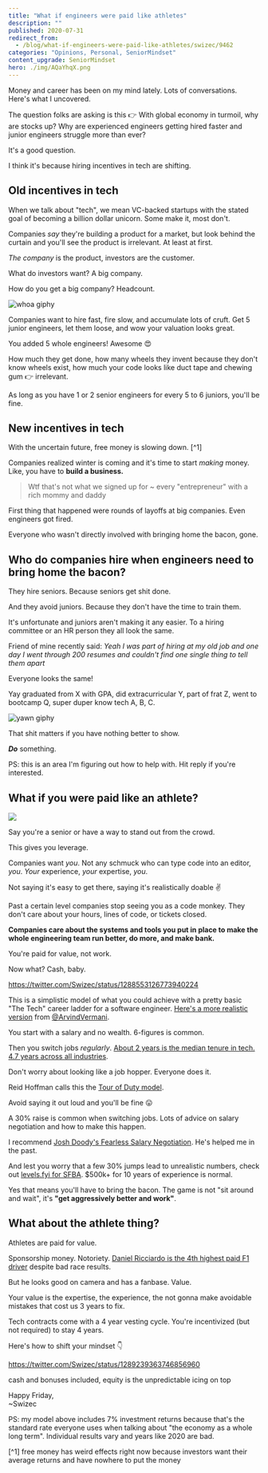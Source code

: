 ```yaml
---
title: "What if engineers were paid like athletes"
description: ""
published: 2020-07-31
redirect_from:
  - /blog/what-if-engineers-were-paid-like-athletes/swizec/9462
categories: "Opinions, Personal, SeniorMindset"
content_upgrade: SeniorMindset
hero: ./img/AQaYhqX.png
---
```


Money and career has been on my mind lately. Lots of conversations. Here's what I uncovered.

The question folks are asking is this 👉 With global economy in turmoil, why are stocks up? Why are experienced engineers getting hired faster and junior engineers struggle more than ever?

It's a good question.

I think it's because hiring incentives in tech are shifting.

## Old incentives in tech

When we talk about "tech", we mean VC-backed startups with the stated goal of becoming a billion dollar unicorn. Some make it, most don't.

Companies _say_ they're building a product for a market, but look behind the curtain and you'll see the product is irrelevant. At least at first.

_The company_ is the product, investors are the customer.

What do investors want? A big company.

How do you get a big company? Headcount.

![whoa giphy](./img/media-OK27wINdQS5YQ-giphy.gif)

Companies want to hire fast, fire slow, and accumulate lots of cruft. Get 5 junior engineers, let them loose, and wow your valuation looks great.

You added 5 whole engineers! Awesome 😍

How much they get done, how many wheels they invent because they don't know wheels exist, how much your code looks like duct tape and chewing gum 👉 irrelevant.

As long as you have 1 or 2 senior engineers for every 5 to 6 juniors, you'll be fine.

## New incentives in tech

With the uncertain future, free money is slowing down. \[^1]

Companies realized winter is coming and it's time to start _making_ money. Like, you have to **build a business.**

> Wtf that's not what we signed up for ~ every "entrepreneur" with a rich mommy and daddy

First thing that happened were rounds of layoffs at big companies. Even engineers got fired.

Everyone who wasn't directly involved with bringing home the bacon, gone.

## Who do companies hire when engineers need to bring home the bacon?

They hire seniors. Because seniors get shit done.

And they avoid juniors. Because they don't have the time to train them.

It's unfortunate and juniors aren't making it any easier. To a hiring committee or an HR person they all look the same.

Friend of mine recently said: _Yeah I was part of hiring at my old job and one day I went through 200 resumes and couldn't find one single thing to tell them apart_

Everyone looks the same!

Yay graduated from X with GPA, did extracurricular Y, part of frat Z, went to bootcamp Q, super duper know tech A, B, C.

![yawn giphy](./img/media-phwYIvkKMa9Pi-giphy.gif)

That shit matters if you have nothing better to show.

**_Do_** something.

PS: this is an area I'm figuring out how to help with. Hit reply if you're interested.

## What if you were paid like an athlete?

![](./img/AQaYhqX.png)

Say you're a senior or have a way to stand out from the crowd.

This gives you leverage.

Companies want _you_. Not any schmuck who can type code into an editor, _you_. _Your_ experience, _your_ expertise, _you_.

Not saying it's easy to get there, saying it's realistically doable ✌️

Past a certain level companies stop seeing you as a code monkey. They don't care about your hours, lines of code, or tickets closed.

**Companies care about the systems and tools you put in place to make the whole engineering team run better, do more, and make bank.**

You're paid for value, not work.

Now what? Cash, baby.

https://twitter.com/Swizec/status/1288553126773940224

This is a simplistic model of what you could achieve with a pretty basic "The Tech" career ladder for a software engineer. [Here's a more realistic version](https://twitter.com/ArvindVermani/status/1288869833539551235) from [@ArvindVermani](https://twitter.com/ArvindVermani).

You start with a salary and no wealth. 6-figures is common.

Then you switch jobs _regularly_. [About 2 years is the median tenure in tech. 4.7 years across all industries](https://carta.com/blog/employment-tenure-startups/).

Don't worry about looking like a job hopper. Everyone does it.

Reid Hoffman calls this the [Tour of Duty model](https://hbr.org/2013/06/tours-of-duty-the-new-employer-employee-compact).

Avoid saying it out loud and you'll be fine 😛

A 30% raise is common when switching jobs. Lots of advice on salary negotiation and how to make this happen.

I recommend [Josh Doody's Fearless Salary Negotiation](https://fearlesssalarynegotiation.com/). He's helped me in the past.

And lest you worry that a few 30% jumps lead to unrealistic numbers, check out [levels.fyi for SFBA](https://www.levels.fyi/Salaries/Software-Engineer/San-Francisco-Bay-Area/). $500k+ for 10 years of experience is normal.

Yes that means you'll have to bring the bacon. The game is not "sit around and wait", it's **"get aggressively better and work"**.

## What about the athlete thing?

Athletes are paid for value.

Sponsorship money. Notoriety. [Daniel Ricciardo is the 4th highest paid F1 driver](https://www.racefans.net/2020/03/30/how-much-are-f1-drivers-earning-in-2020-and-should-their-fees-be-capped/) despite bad race results.

But he looks good on camera and has a fanbase. Value.

Your value is the expertise, the experience, the not gonna make avoidable mistakes that cost us 3 years to fix.

Tech contracts come with a 4 year vesting cycle. You're incentivized (but not required) to stay 4 years.

Here's how to shift your mindset 👇

https://twitter.com/Swizec/status/1289239363746856960

cash and bonuses included, equity is the unpredictable icing on top

Happy Friday,  
~Swizec

PS: my model above includes 7% investment returns because that's the standard rate everyone uses when talking about "the economy as a whole long term". Individual results vary and years like 2020 are bad.

\[^1] free money has weird effects right now because investors want their average returns and have nowhere to put the money
